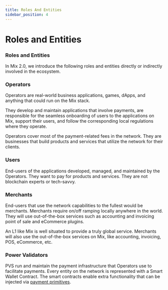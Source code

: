 ```yaml
---
title: Roles And Entities
sidebar_position: 4
---
```


# Roles and Entities

### Roles and Entities

In Mix 2.0, we introduce the following roles and entities directly or indirectly involved in the ecosystem.

### Operators&#x20;

Operators are real-world business applications, games, dApps, and anything that could run on the Mix stack.&#x20;

They develop and maintain applications that involve payments, are responsible for the seamless onboarding of users to the applications on Mix, support their users, and follow the corresponding local regulations where they operate.&#x20;

Operators cover most of the payment-related fees in the network. They are businesses that build products and services that utilize the network for their clients.

### Users

End-users of the applications developed, managed, and maintained by the Operators. They want to pay for products and services. They are not blockchain experts or tech-savvy.

### Merchants

End-users that use the network capabilities to the fullest would be merchants. Merchants require on/off ramping locally anywhere in the world. They will use out-of-the-box services such as accounting and invoicing point of sale and eCommerce plugins.

An L1 like Mix is well situated to provide a truly global service. Merchants will also use the out-of-the-box services on Mix, like accounting, invoicing, POS, eCommerce, etc.

### Power Validators

PVS run and maintain the payment infrastructure that Operators use to facilitate payments. Every entity on the network is represented with a Smart Wallet Contract. The smart contracts enable extra functionality that can be injected via [payment primitives](https://app.gitbook.com/o/-LdmeTBjede0-BcSd0W0/s/goUiB6chXvy8iVhpHHNd/basics/fuse-v2-next-chapter/payment-primitives).

